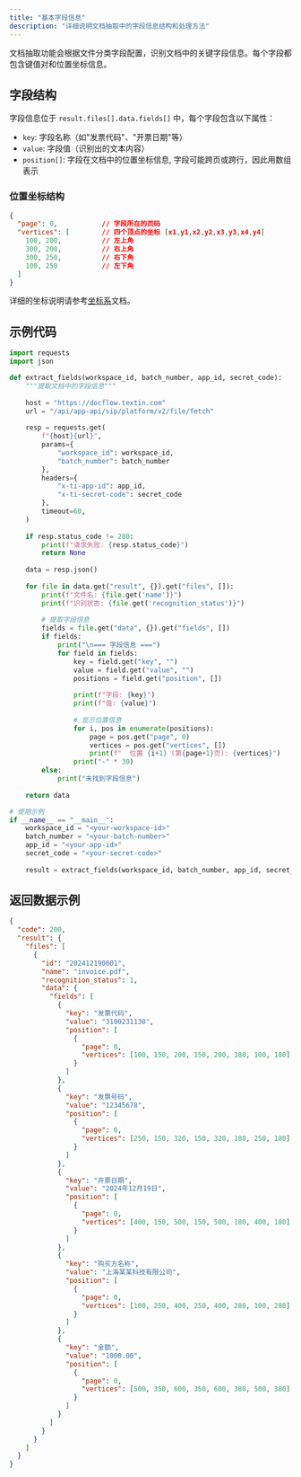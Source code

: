 ```yaml
---
title: "基本字段信息"
description: "详细说明文档抽取中的字段信息结构和处理方法"
---
```


文档抽取功能会根据文件分类字段配置，识别文档中的关键字段信息。每个字段都包含键值对和位置坐标信息。

## 字段结构

字段信息位于 `result.files[].data.fields[]` 中，每个字段包含以下属性：

- `key`: 字段名称（如"发票代码"、"开票日期"等）
- `value`: 字段值（识别出的文本内容）
- `position[]`: 字段在文档中的位置坐标信息, 字段可能跨页或跨行，因此用数组表示

### 位置坐标结构

```json
{
  "page": 0,           // 字段所在的页码
  "vertices": [        // 四个顶点的坐标 [x1,y1,x2,y2,x3,y3,x4,y4]
    100, 200,          // 左上角
    300, 200,          // 右上角
    300, 250,          // 右下角
    100, 250           // 左下角
  ]
}
```

详细的坐标说明请参考[坐标系](../03-parse/coordinate.mdx)文档。

## 示例代码

<CodeGroup>

```python Python icon=python expandable
import requests
import json

def extract_fields(workspace_id, batch_number, app_id, secret_code):
    """提取文档中的字段信息"""
    
    host = "https://docflow.textin.com"
    url = "/api/app-api/sip/platform/v2/file/fetch"
    
    resp = requests.get(
        f"{host}{url}",
        params={
            "workspace_id": workspace_id, 
            "batch_number": batch_number
        },
        headers={
            "x-ti-app-id": app_id, 
            "x-ti-secret-code": secret_code
        },
        timeout=60,
    )
    
    if resp.status_code != 200:
        print(f"请求失败: {resp.status_code}")
        return None
    
    data = resp.json()
    
    for file in data.get("result", {}).get("files", []):
        print(f"文件名: {file.get('name')}")
        print(f"识别状态: {file.get('recognition_status')}")
        
        # 提取字段信息
        fields = file.get("data", {}).get("fields", [])
        if fields:
            print("\n=== 字段信息 ===")
            for field in fields:
                key = field.get("key", "")
                value = field.get("value", "")
                positions = field.get("position", [])
                
                print(f"字段: {key}")
                print(f"值: {value}")
                
                # 显示位置信息
                for i, pos in enumerate(positions):
                    page = pos.get("page", 0)
                    vertices = pos.get("vertices", [])
                    print(f"  位置 {i+1} (第{page+1}页): {vertices}")
                print("-" * 30)
        else:
            print("未找到字段信息")
    
    return data

# 使用示例
if __name__ == "__main__":
    workspace_id = "<your-workspace-id>"
    batch_number = "<your-batch-number>"
    app_id = "<your-app-id>"
    secret_code = "<your-secret-code>"
    
    result = extract_fields(workspace_id, batch_number, app_id, secret_code)
```

</CodeGroup>

## 返回数据示例

```json expandable
{
  "code": 200,
  "result": {
    "files": [
      {
        "id": "202412190001",
        "name": "invoice.pdf",
        "recognition_status": 1,
        "data": {
          "fields": [
            {
              "key": "发票代码",
              "value": "3100231130",
              "position": [
                {
                  "page": 0,
                  "vertices": [100, 150, 200, 150, 200, 180, 100, 180]
                }
              ]
            },
            {
              "key": "发票号码",
              "value": "12345678",
              "position": [
                {
                  "page": 0,
                  "vertices": [250, 150, 320, 150, 320, 180, 250, 180]
                }
              ]
            },
            {
              "key": "开票日期",
              "value": "2024年12月19日",
              "position": [
                {
                  "page": 0,
                  "vertices": [400, 150, 500, 150, 500, 180, 400, 180]
                }
              ]
            },
            {
              "key": "购买方名称",
              "value": "上海某某科技有限公司",
              "position": [
                {
                  "page": 0,
                  "vertices": [100, 250, 400, 250, 400, 280, 100, 280]
                }
              ]
            },
            {
              "key": "金额",
              "value": "1000.00",
              "position": [
                {
                  "page": 0,
                  "vertices": [500, 350, 600, 350, 600, 380, 500, 380]
                }
              ]
            }
          ]
        }
      }
    ]
  }
}
```